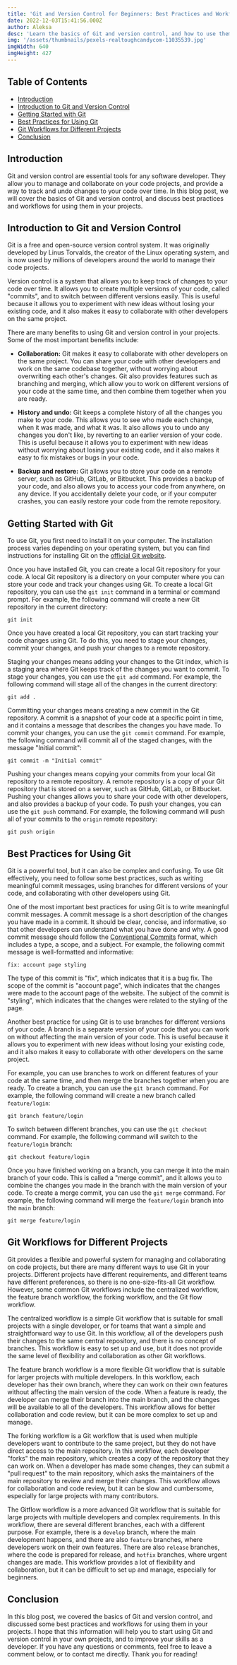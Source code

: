 ```yaml
---
title: 'Git and Version Control for Beginners: Best Practices and Workflows'
date: 2022-12-03T15:41:56.000Z
author: Aleksa
desc: 'Learn the basics of Git and version control, and how to use them effectively in your projects. This blog post covers the essentials and includes best practices and workflows. Read on to start using Git and version control in your own projects.'
img: '/assets/thumbnails/pexels-realtoughcandycom-11035539.jpg'
imgWidth: 640
imgHeight: 427
---
```


## Table of Contents

- [Introduction](#introduction)
- [Introduction to Git and Version Control](#introduction-to-git-and-version-control)
- [Getting Started with Git](#getting-started-with-git)
- [Best Practices for Using Git](#best-practices-for-using-git)
- [Git Workflows for Different Projects](#git-workflows-for-different-projects)
- [Conclusion](#conclusion)

## Introduction

Git and version control are essential tools for any software developer. They allow you to manage and collaborate on your code projects, and provide a way to track and undo changes to your code over time. In this blog post, we will cover the basics of Git and version control, and discuss best practices and workflows for using them in your projects.

## Introduction to Git and Version Control

Git is a free and open-source version control system. It was originally developed by Linus Torvalds, the creator of the Linux operating system, and is now used by millions of developers around the world to manage their code projects.

Version control is a system that allows you to keep track of changes to your code over time. It allows you to create multiple versions of your code, called "commits", and to switch between different versions easily. This is useful because it allows you to experiment with new ideas without losing your existing code, and it also makes it easy to collaborate with other developers on the same project.

There are many benefits to using Git and version control in your projects. Some of the most important benefits include:

- **Collaboration:** Git makes it easy to collaborate with other developers on the same project. You can share your code with other developers and work on the same codebase together, without worrying about overwriting each other's changes. Git also provides features such as branching and merging, which allow you to work on different versions of your code at the same time, and then combine them together when you are ready.

- **History and undo:** Git keeps a complete history of all the changes you make to your code. This allows you to see who made each change, when it was made, and what it was. It also allows you to undo any changes you don't like, by reverting to an earlier version of your code. This is useful because it allows you to experiment with new ideas without worrying about losing your existing code, and it also makes it easy to fix mistakes or bugs in your code.

- **Backup and restore:** Git allows you to store your code on a remote server, such as GitHub, GitLab, or Bitbucket. This provides a backup of your code, and also allows you to access your code from anywhere, on any device. If you accidentally delete your code, or if your computer crashes, you can easily restore your code from the remote repository.

## Getting Started with Git

To use Git, you first need to install it on your computer. The installation process varies depending on your operating system, but you can find instructions for installing Git on the [official Git website](https://git-scm.com/book/en/v2/Getting-Started-Installing-Git).

Once you have installed Git, you can create a local Git repository for your code. A local Git repository is a directory on your computer where you can store your code and track your changes using Git. To create a local Git repository, you can use the `git init` command in a terminal or command prompt. For example, the following command will create a new Git repository in the current directory:

```
git init

```

Once you have created a local Git repository, you can start tracking your code changes using Git. To do this, you need to stage your changes, commit your changes, and push your changes to a remote repository.

Staging your changes means adding your changes to the Git index, which is a staging area where Git keeps track of the changes you want to commit. To stage your changes, you can use the `git add` command. For example, the following command will stage all of the changes in the current directory:

```
git add .

```

Committing your changes means creating a new commit in the Git repository. A commit is a snapshot of your code at a specific point in time, and it contains a message that describes the changes you have made. To commit your changes, you can use the `git commit` command. For example, the following command will commit all of the staged changes, with the message "Initial commit":

```
git commit -m "Initial commit"

```

Pushing your changes means copying your commits from your local Git repository to a remote repository. A remote repository is a copy of your Git repository that is stored on a server, such as GitHub, GitLab, or Bitbucket. Pushing your changes allows you to share your code with other developers, and also provides a backup of your code. To push your changes, you can use the `git push` command. For example, the following command will push all of your commits to the `origin` remote repository:

```
git push origin

```

## Best Practices for Using Git

Git is a powerful tool, but it can also be complex and confusing. To use Git effectively, you need to follow some best practices, such as writing meaningful commit messages, using branches for different versions of your code, and collaborating with other developers using Git.

One of the most important best practices for using Git is to write meaningful commit messages. A commit message is a short description of the changes you have made in a commit. It should be clear, concise, and informative, so that other developers can understand what you have done and why. A good commit message should follow the [Conventional Commits](https://www.conventionalcommits.org/) format, which includes a type, a scope, and a subject. For example, the following commit message is well-formatted and informative:

`fix: account page styling`

The type of this commit is "fix", which indicates that it is a bug fix. The scope of the commit is "account page", which indicates that the changes were made to the account page of the website. The subject of the commit is "styling", which indicates that the changes were related to the styling of the page.

Another best practice for using Git is to use branches for different versions of your code. A branch is a separate version of your code that you can work on without affecting the main version of your code. This is useful because it allows you to experiment with new ideas without losing your existing code, and it also makes it easy to collaborate with other developers on the same project.

For example, you can use branches to work on different features of your code at the same time, and then merge the branches together when you are ready. To create a branch, you can use the `git branch` command. For example, the following command will create a new branch called `feature/login`:

```
git branch feature/login

```

To switch between different branches, you can use the `git checkout` command. For example, the following command will switch to the `feature/login` branch:

```
git checkout feature/login

```

Once you have finished working on a branch, you can merge it into the main branch of your code. This is called a "merge commit", and it allows you to combine the changes you made in the branch with the main version of your code. To create a merge commit, you can use the `git merge` command. For example, the following command will merge the `feature/login` branch into the `main` branch:

```
git merge feature/login

```

## Git Workflows for Different Projects

Git provides a flexible and powerful system for managing and collaborating on code projects, but there are many different ways to use Git in your projects. Different projects have different requirements, and different teams have different preferences, so there is no one-size-fits-all Git workflow. However, some common Git workflows include the centralized workflow, the feature branch workflow, the forking workflow, and the Git flow workflow.

The centralized workflow is a simple Git workflow that is suitable for small projects with a single developer, or for teams that want a simple and straightforward way to use Git. In this workflow, all of the developers push their changes to the same central repository, and there is no concept of branches. This workflow is easy to set up and use, but it does not provide the same level of flexibility and collaboration as other Git workflows.

The feature branch workflow is a more flexible Git workflow that is suitable for larger projects with multiple developers. In this workflow, each developer has their own branch, where they can work on their own features without affecting the main version of the code. When a feature is ready, the developer can merge their branch into the main branch, and the changes will be available to all of the developers. This workflow allows for better collaboration and code review, but it can be more complex to set up and manage.

The forking workflow is a Git workflow that is used when multiple developers want to contribute to the same project, but they do not have direct access to the main repository. In this workflow, each developer "forks" the main repository, which creates a copy of the repository that they can work on. When a developer has made some changes, they can submit a "pull request" to the main repository, which asks the maintainers of the main repository to review and merge their changes. This workflow allows for collaboration and code review, but it can be slow and cumbersome, especially for large projects with many contributors.

The Gitflow workflow is a more advanced Git workflow that is suitable for large projects with multiple developers and complex requirements. In this workflow, there are several different branches, each with a different purpose. For example, there is a `develop` branch, where the main development happens, and there are also `feature` branches, where developers work on their own features. There are also `release` branches, where the code is prepared for release, and `hotfix` branches, where urgent changes are made. This workflow provides a lot of flexibility and collaboration, but it can be difficult to set up and manage, especially for beginners.

## Conclusion

In this blog post, we covered the basics of Git and version control, and discussed some best practices and workflows for using them in your projects. I hope that this information will help you to start using Git and version control in your own projects, and to improve your skills as a developer. If you have any questions or comments, feel free to leave a comment below, or to contact me directly. Thank you for reading!

